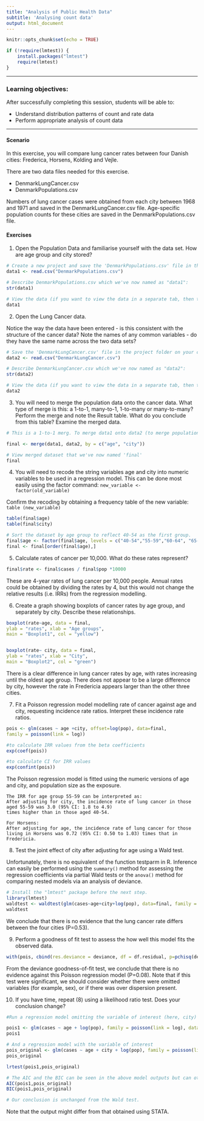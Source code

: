 ```yaml
---
title: "Analysis of Public Health Data"
subtitle: 'Analysing count data'
output: html_document
---
```


```r
knitr::opts_chunk$set(echo = TRUE)
```

``` r
if (!require(lmtest)) {
    install.packages("lmtest")
    require(lmtest)
}
```

***

### Learning objectives:
    
After successfully completing this session, students will be able to:
    
+ Understand distribution patterns of count and rate data
+ Perform appropriate analysis of count data

***

#### Scenario

In this exercise, you will compare lung cancer rates between four Danish cities: Frederica, Horsens, Kolding and Vejle. 

There are two data files needed for this exercise.  

* DenmarkLungCancer.csv
* DenmarkPopulations.csv

Numbers of lung cancer cases were obtained from each city between 1968 and 1971 and saved in the DenmarkLungCancer.csv file. Age-specific population counts for these cities are saved in the DenmarkPopulations.csv file.



#### Exercises


1. Open the Population Data and familiarise yourself with the data set. How are age group and city stored?


```r
# Create a new project and save the 'DenmarkPopulations.csv' file in the project folder on your computer. 
data1 <- read.csv("DenmarkPopulations.csv")

# Describe DenmarkPopulations.csv which we've now named as "data1":
str(data1)

# View the data (if you want to view the data in a separate tab, then type View(data1))
data1
```



2. Open the Lung Cancer data. 

Notice the way the data have been entered - is this consistent with the structure of the cancer data? Note the names of any common variables - do they have the same name across the two data sets?


```r
# Save the 'DenmarkLungCancer.csv' file in the project folder on your computer. 
data2 <- read.csv("DenmarkLungCancer.csv")

# Describe DenmarkLungCancer.csv which we've now named as "data2":
str(data2)

# View the data (if you want to view the data in a separate tab, then type View(data2))
data2
```

3. You will need to merge the population data onto the cancer data. What type of merge is this: a 1-to-1, many-to-1, 1-to-many or many-to-many? Perform the merge and note the Result table. What do you conclude from this table? Examine the merged data. 

```r
# This is a 1-to-1 merg. To merge data1 onto data2 (to merge population and cancer data), we reopen the cancer data.  The variables that define the merge are 'age' and 'city'. Note that unlike STATA, we define a new dataset that is the result of merging both data1 and data2

final <- merge(data1, data2, by = c("age", "city"))

# View merged dataset that we've now named 'final'
final
```


4. You will need to recode the string variables age and city into numeric variables to be used in a regression model. This can be done most easily using the factor command: `new_variable <- factor(old_variable)`
	
Confirm the recoding by obtaining a frequency table of the new variable: `table (new_variable)`

```r
table(final$age)
table(final$city)

# Sort the dataset by age group to reflect 40-54 as the first group.
final$age <- factor(final$age, levels = c("40-54","55-59","60-64", "65-69", "70-74", ">74" ))
final <- final[order(final$age),]

```


5. Calculate rates of cancer per 10,000. What do these rates represent?

```r
final$rate <- final$cases / final$pop *10000
```


These are 4-year rates of lung cancer per 10,000 people. Annual rates could be obtained by dividing the rates by 4, but this would not change the relative results (i.e. IRRs) from the regression modelling.

6. Create a graph showing boxplots of cancer rates by age group, and separately by city. Describe these relationships.

```r
boxplot(rate~age, data = final, 
ylab = "rates", xlab = "Age groups", 
main = "Boxplot1", col = "yellow")


boxplot(rate~ city, data = final, 
ylab = "rates", xlab = "City", 
main = "Boxplot2", col = "green")
```

There is a clear difference in lung cancer rates by age, with rates increasing until the oldest age group. There does not appear to be a large difference by city, however the rate in Fredericia appears larger than the other three cities.

7. Fit a Poisson regression model modelling rate of cancer against age and city, requesting incidence rate ratios. Interpret these incidence rate ratios.

```r
pois <- glm(cases ~ age +city, offset=log(pop), data=final, 
family = poisson(link = log))

#to calculate IRR values from the beta coefficients
exp(coef(pois))

#to calculate CI for IRR values
exp(confint(pois))
```


The Poisson regression model is fitted using the numeric versions of age and city, and population size as the exposure.  

    The IRR for age group 55-59 can be interpreted as:
    After adjusting for city, the incidence rate of lung cancer in those aged 55-59 was 3.0 (95% CI: 1.8 to 4.9) 
    times higher than in those aged 40-54.

    For Horsens:
    After adjusting for age, the incidence rate of lung cancer for those living in Horsens was 0.72 (95% CI: 0.50 to 1.03) times that in Fredericia.


8. Test the joint effect of city after adjusting for age using a Wald test.

Unfortunately, there is no equivalent of the function testparm in R. Inference can easily be performed using the `summary()` method for assessing the regression coefficients via partial Wald tests or the `anova()` method for comparing nested models via an analysis of deviance. 

```r
# Install the "lmtest" package before the next step.
library(lmtest)
waldtest <- waldtest(glm(cases~age+city+log(pop), data=final, family = poisson(link = log)))
waldtest
```

We conclude that there is no evidence that the lung cancer rate differs between the four cities (P=0.53).

9. Perform a goodness of fit test to assess the how well this model fits the observed data.


```r
with(pois, cbind(res.deviance = deviance, df = df.residual, p=pchisq(deviance, df.residual, lower.tail = FALSE)))
```

From the deviance goodness-of-fit test, we conclude that there is no evidence against this Poisson regression model (P=0.08). Note that if this test were significant, we should consider whether there were omitted variables (for example, sex), or if there was over dispersion present.


10. If you have time, repeat (8) using a likelihood ratio test. Does your conclusion change?

```r
#Run a regression model omitting the variable of interest (here, city)

pois1 <- glm(cases ~ age + log(pop), family = poisson(link = log), data=final)
pois1

# And a regression model with the variable of interest
pois_original <- glm(cases ~ age + city + log(pop), family = poisson(link = log), data=final)
pois_original

lrtest(pois1,pois_original)

# The AIC and the BIC can be seen in the above model outputs but can otherwise be shown as below
AIC(pois1,pois_original)
BIC(pois1,pois_original)

# Our conclusion is unchanged from the Wald test.
```

Note that the output might differ from that obtained using STATA. 